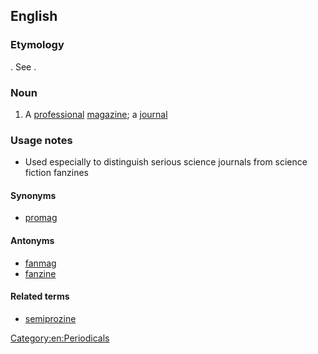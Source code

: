 ==English==

===Etymology===
{{compound|pro|zine|lang=en}}. See {{m|en|pro||professional}}.

===Noun===
{{en-noun}}

# A [[professional]] [[magazine]]; a [[journal]]

===Usage notes===
* Used especially to distinguish serious science journals from science fiction fanzines

====Synonyms====
* [[promag]]

====Antonyms====
* [[fanmag]]
* [[fanzine]]

====Related terms====
* [[semiprozine]]

[[Category:en:Periodicals]]